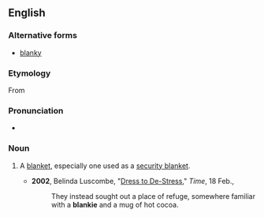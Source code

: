 ==English==

===Alternative forms===
* [[blanky]]

===Etymology===
From {{suffix|blanket|ie}}

===Pronunciation===
* {{IPA|/ˈblæŋki/}}

===Noun===
{{en-noun}}

# {{context|informal|lang=en}} A [[blanket]], especially one used as a [[security blanket]].
#* '''2002''', Belinda Luscombe, "[http://www.time.com/time/arts/article/0,8599,203627,00.html Dress to De-Stress]," ''Time'', 18 Feb.,
#*: They instead sought out a place of refuge, somewhere familiar with a '''blankie''' and a mug of hot cocoa.